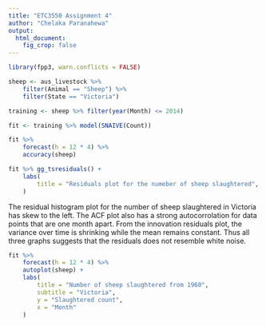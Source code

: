 ```yaml
---
title: "ETC3550 Assignment 4"
author: "Chelaka Paranahewa"
output: 
  html_document:
    fig_crop: false
---
```


```r
library(fpp3, warn.conflicts = FALSE)
```

```r
sheep <- aus_livestock %>%
    filter(Animal == "Sheep") %>%
    filter(State == "Victoria")

training <- sheep %>% filter(year(Month) <= 2014)

fit <- training %>% model(SNAIVE(Count))

fit %>%
    forecast(h = 12 * 4) %>%
    accuracy(sheep)

fit %>% gg_tsresiduals() +
    labs(
        title = "Residuals plot for the numeber of sheep slaughtered", subtitle = "Victoria"
    )
```
<!-- Analysis of the residuals -->
The residual histogram plot for the number of sheep slaughtered in Victoria has skew to the left. The ACF plot also has a strong autocorrolation for data points that are one month apart. From the innovation residuals plot, the variance over time is shrinking while the mean remains constant. Thus all three graphs suggests that the residuals does not resemble white noise. 

```r
fit %>%
    forecast(h = 12 * 4) %>%
    autoplot(sheep) +
    labs(
        title = "Number of sheep slaughtered from 1960",
        subtitle = "Victoria",
        y = "Slaughtered count",
        x = "Month"
    )
```